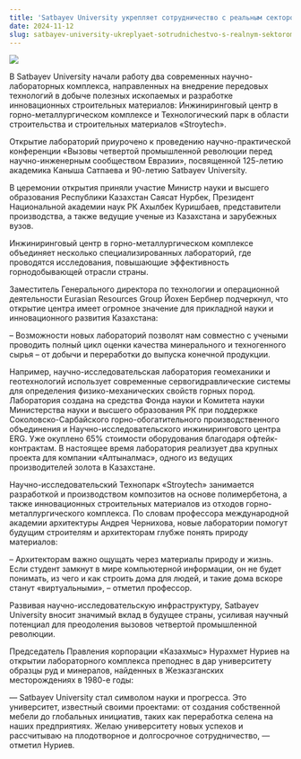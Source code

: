 ```yaml
---
title: 'Satbayev University укрепляет сотрудничество с реальным сектором экономики'
date: 2024-11-12
slug: satbayev-university-ukreplyaet-sotrudnichestvo-s-realnym-sektorom-ekonomiki
---
```


![](/images/news/2024-11-12.jpg)

В Satbayev University начали работу два современных научно-лабораторных комплекса, направленных на внедрение передовых технологий в добыче полезных ископаемых и разработке инновационных строительных материалов: Инжиниринговый центр в горно-металлургическом комплексе и Технологический парк в области строительства и строительных материалов «Stroytech».

Открытие лабораторий приурочено к проведению научно-практической конференции «Вызовы четвертой промышленной революции перед научно-инженерным сообществом Евразии», посвященной 125-летию академика Каныша Сатпаева и 90-летию Satbayev University. 

В церемонии открытия приняли участие Министр науки и высшего образования Республики Казахстан Саясат Нурбек, Президент Национальной академии наук РК Ахылбек Куришбаев, представители производства, а также ведущие ученые из Казахстана и зарубежных вузов.

Инжиниринговый центр в горно-металлургическом комплексе объединяет несколько специализированных лабораторий, где проводятся исследования, повышающие эффективность горнодобывающей отрасли страны.

Заместитель Генерального директора по технологии и операционной деятельности Eurasian Resources Group Йохен Бербнер подчеркнул, что открытие центра имеет огромное значение для прикладной науки и инновационного развития Казахстана:

– Возможности новых лабораторий позволят нам совместно с учеными проводить полный цикл оценки качества минерального и техногенного сырья – от добычи и переработки до выпуска конечной продукции.

Например, научно-исследовательская лаборатория геомеханики и геотехнологий использует современные сервогидравлические системы для определения физико-механических свойств горных пород. Лаборатория создана на средства Фонда науки и Комитета науки Министерства науки и высшего образования РК при поддержке Соколовско-Сарбайского горно-обогатительного производственного объединения и Научно-исследовательского инжинирингового центра ERG. Уже окуплено 65% стоимости оборудования благодаря офтейк-контрактам. В настоящее время лаборатория реализует два крупных проекта для компании «Алтыналмас», одного из ведущих производителей золота в Казахстане.

Научно-исследовательский Технопарк «Stroytech» занимается разработкой и производством композитов на основе полимербетона, а также инновационных строительных материалов из отходов горно-металлургического комплекса. По словам профессора международной академии архитектуры Андрея Чернихова, новые лаборатории помогут будущим строителям и архитекторам глубже понять природу материалов:

– Архитекторам важно ощущать через материалы природу и жизнь. Если студент замкнут в мире компьютерной информации, он не будет понимать, из чего и как строить дома для людей, и такие дома вскоре станут «виртуальными», – отметил профессор.

Развивая научно-исследовательскую инфраструктуру, Satbayev University вносит значимый вклад в будущее страны, усиливая научный потенциал для преодоления вызовов четвертой промышленной революции.

Председатель Правления корпорации «Казахмыс» Нурахмет Нуриев на открытии лабораторного комплекса преподнес в дар университету образцы руд и минералов, найденных в Жезказганских месторождениях в 1980-е годы: 

— Satbayev University стал символом науки и прогресса. Это университет, известный своими проектами: от создания собственной мебели до глобальных инициатив, таких как переработка селена на наших предприятиях. Желаю университету новых успехов и рассчитываю на плодотворное и долгосрочное сотрудничество, — отметил Нуриев. 

